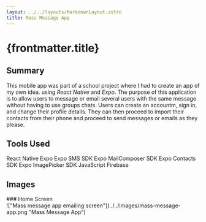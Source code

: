 ```yaml
---
layout: ../../layouts/MarkdownLayout.astro
title: Mass Message App
---
```



# {frontmatter.title}

## Summary

This mobile app was part of a school project where I had to create an app of my own idea.
using _React Native_ and _Expo_. The purpose of this application is to allow users to
message or email several users with the same message without having to use groups chats.
Users can create an accountm, sign in, and change their profile details. They can then proceed
to import their contacts from their phone and proceed to send messages or emails as they
please.

## Tools Used

<div class="flex max-w-3xl flex-wrap justify-center gap-4">
  <SkillTag>React Native</SkillTag>
  <SkillTag>Expo</SkillTag>
  <SkillTag>Expo SMS SDK</SkillTag>
  <SkillTag>Expo MailComposer SDK</SkillTag>
  <SkillTag>Expo Contacts SDK</SkillTag>
  <SkillTag>Expo ImagePicker SDK</SkillTag>
  <SkillTag>JavaScript</SkillTag>
  <SkillTag>Firebase</SkillTag>
</div>

## Images

<div class="grid">
  <div>
    ### Home Screen
    <div>
      !["Mass message app emailing screen"](../../images/mass-message-app.png
      "Mass Message App")
    </div>
  </div>
</div>
